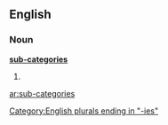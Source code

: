 ==English==
===Noun===
'''[[sub-]][[categories]]'''
# {{alternative plural of|[[sub-category]]|[[subcategories]]}}

[[Category:English plurals ending in "-ies"]]

[[ar:sub-categories]]